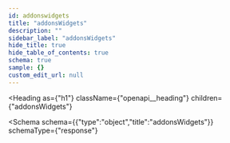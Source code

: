 ```yaml
---
id: addonswidgets
title: "addonsWidgets"
description: ""
sidebar_label: "addonsWidgets"
hide_title: true
hide_table_of_contents: true
schema: true
sample: {}
custom_edit_url: null
---
```



<Heading
  as={"h1"}
  className={"openapi__heading"}
  children={"addonsWidgets"}
>
</Heading>





<Schema
  schema={{"type":"object","title":"addonsWidgets"}}
  schemaType={"response"}
>
  
</Schema>
            